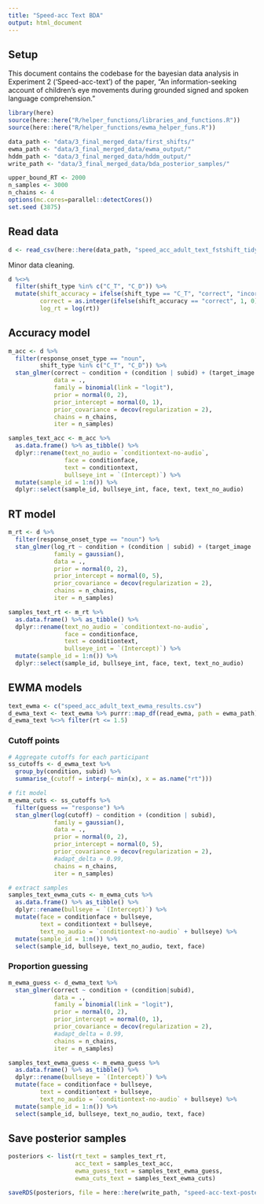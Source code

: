 ```yaml
---
title: "Speed-acc Text BDA"
output: html_document
---
```


## Setup

This document contains the codebase for the bayesian data analysis in Experiment 2 ('Speed-acc-text') of the paper, "An information-seeking account of children's eye movements during grounded signed and spoken language comprehension."

```r
library(here)
source(here::here("R/helper_functions/libraries_and_functions.R"))
source(here::here("R/helper_functions/ewma_helper_funs.R"))

data_path <- "data/3_final_merged_data/first_shifts/"
ewma_path <- "data/3_final_merged_data/ewma_output/"
hddm_path <- "data/3_final_merged_data/hddm_output/"
write_path <- "data/3_final_merged_data/bda_posterior_samples/"
```

```r
upper_bound_RT <- 2000
n_samples <- 3000
n_chains <- 4
options(mc.cores=parallel::detectCores())
set.seed (3875)
```

## Read data

```r
d <- read_csv(here::here(data_path, "speed_acc_adult_text_fstshift_tidy.csv"))
```

Minor data cleaning. 

```r
d %<>% 
  filter(shift_type %in% c("C_T", "C_D")) %>% 
  mutate(shift_accuracy = ifelse(shift_type == "C_T", "correct", "incorrect"),
         correct = as.integer(ifelse(shift_accuracy == "correct", 1, 0)),
         log_rt = log(rt))
```

## Accuracy model

```r
m_acc <- d %>% 
  filter(response_onset_type == "noun", 
         shift_type %in% c("C_T", "C_D")) %>% 
  stan_glmer(correct ~ condition + (condition | subid) + (target_image | condition), 
             data = .,
             family = binomial(link = "logit"), 
             prior = normal(0, 2),
             prior_intercept = normal(0, 1),
             prior_covariance = decov(regularization = 2), 
             chains = n_chains,
             iter = n_samples)

samples_text_acc <- m_acc %>% 
  as.data.frame() %>% as_tibble() %>% 
  dplyr::rename(text_no_audio = `conditiontext-no-audio`,
                face = conditionface,
                text = conditiontext,
                bullseye_int = `(Intercept)`) %>% 
  mutate(sample_id = 1:n()) %>% 
  dplyr::select(sample_id, bullseye_int, face, text, text_no_audio)
```

## RT model

```r
m_rt <- d %>% 
  filter(response_onset_type == "noun") %>% 
  stan_glmer(log_rt ~ condition + (condition | subid) + (target_image | condition), 
             family = gaussian(),
             data = .,
             prior = normal(0, 2), 
             prior_intercept = normal(0, 5),
             prior_covariance = decov(regularization = 2), 
             chains = n_chains,
             iter = n_samples)

samples_text_rt <- m_rt %>% 
  as.data.frame() %>% as_tibble() %>% 
  dplyr::rename(text_no_audio = `conditiontext-no-audio`,
                face = conditionface,
                text = conditiontext,
                bullseye_int = `(Intercept)`) %>% 
  mutate(sample_id = 1:n()) %>% 
  dplyr::select(sample_id, bullseye_int, face, text, text_no_audio)
```

## EWMA models

```r
text_ewma <- c("speed_acc_adult_text_ewma_results.csv")
d_ewma_text <- text_ewma %>% purrr::map_df(read_ewma, path = ewma_path) 
d_ewma_text %<>% filter(rt <= 1.5)
```

### Cutoff points

```r
# Aggregate cutoffs for each participant
ss_cutoffs <- d_ewma_text %>% 
  group_by(condition, subid) %>% 
  summarise_(cutoff = interp(~ min(x), x = as.name("rt"))) 

# fit model
m_ewma_cuts <- ss_cutoffs %>% 
  filter(guess == "response") %>% 
  stan_glmer(log(cutoff) ~ condition + (condition | subid), 
             family = gaussian(),
             data = .,
             prior = normal(0, 2), 
             prior_intercept = normal(0, 5),
             prior_covariance = decov(regularization = 2), 
             #adapt_delta = 0.99,
             chains = n_chains,
             iter = n_samples)

# extract samples
samples_text_ewma_cuts <- m_ewma_cuts %>% 
  as.data.frame() %>% as_tibble() %>% 
  dplyr::rename(bullseye = `(Intercept)`) %>% 
  mutate(face = conditionface + bullseye,
         text = conditiontext + bullseye,
         text_no_audio = `conditiontext-no-audio` + bullseye) %>% 
  mutate(sample_id = 1:n()) %>% 
  select(sample_id, bullseye, text_no_audio, text, face)
```

### Proportion guessing

```r
m_ewma_guess <- d_ewma_text %>% 
  stan_glmer(correct ~ condition + (condition|subid),
             data = .,
             family = binomial(link = "logit"), 
             prior = normal(0, 2),
             prior_intercept = normal(0, 1),
             prior_covariance = decov(regularization = 2), 
             #adapt_delta = 0.99,
             chains = n_chains,
             iter = n_samples)

samples_text_ewma_guess <- m_ewma_guess %>% 
  as.data.frame() %>% as_tibble() %>% 
  dplyr::rename(bullseye = `(Intercept)`) %>% 
  mutate(face = conditionface + bullseye,
         text = conditiontext + bullseye,
         text_no_audio = `conditiontext-no-audio` + bullseye) %>% 
  mutate(sample_id = 1:n()) %>% 
  select(sample_id, bullseye, text_no_audio, text, face)
```

## Save posterior samples

```r
posteriors <- list(rt_text = samples_text_rt,
                   acc_text = samples_text_acc,
                   ewma_guess_text = samples_text_ewma_guess,
                   ewma_cuts_text = samples_text_ewma_cuts)

saveRDS(posteriors, file = here::here(write_path, "speed-acc-text-posterior-samples.rds"))
```
